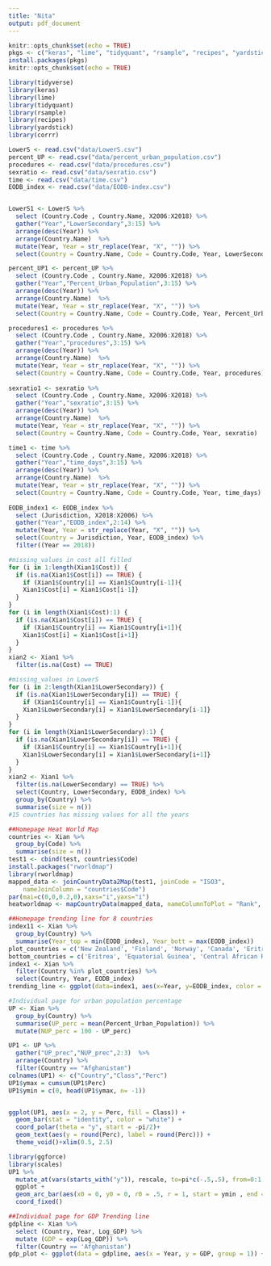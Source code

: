 ```yaml
---
title: "Nita"
output: pdf_document
---
```


```r
knitr::opts_chunk$set(echo = TRUE)
pkgs <- c("keras", "lime", "tidyquant", "rsample", "recipes", "yardstick", "corrr")
install.packages(pkgs)
knitr::opts_chunk$set(echo = TRUE)

library(tidyverse)
library(keras)
library(lime)
library(tidyquant)
library(rsample)
library(recipes)
library(yardstick)
library(corrr)
```

```r
LowerS <- read.csv("data/LowerS.csv")
percent_UP <- read.csv("data/percent_urban_population.csv")
procedures <- read.csv("data/procedures.csv")
sexratio <- read.csv("data/sexratio.csv")
time <- read.csv("data/time.csv")
EODB_index <- read.csv("data/EODB-index.csv")


LowerS1 <- LowerS %>%
  select (Country.Code , Country.Name, X2006:X2018) %>%
  gather("Year","LowerSecondary",3:15) %>%
  arrange(desc(Year)) %>%
  arrange(Country.Name)  %>%
  mutate(Year, Year = str_replace(Year, "X", "")) %>%
  select(Country = Country.Name, Code = Country.Code, Year, LowerSecondary)

percent_UP1 <- percent_UP %>%
  select (Country.Code , Country.Name, X2006:X2018) %>%
  gather("Year","Percent_Urban_Population",3:15) %>%
  arrange(desc(Year)) %>%
  arrange(Country.Name)  %>%
  mutate(Year, Year = str_replace(Year, "X", "")) %>%
  select(Country = Country.Name, Code = Country.Code, Year, Percent_Urban_Population)

procedures1 <- procedures %>%
  select (Country.Code , Country.Name, X2006:X2018) %>%
  gather("Year","procedures",3:15) %>%
  arrange(desc(Year)) %>%
  arrange(Country.Name)  %>%
  mutate(Year, Year = str_replace(Year, "X", "")) %>%
  select(Country = Country.Name, Code = Country.Code, Year, procedures)
  
sexratio1 <- sexratio %>%
  select (Country.Code , Country.Name, X2006:X2018) %>%
  gather("Year","sexratio",3:15) %>%
  arrange(desc(Year)) %>%
  arrange(Country.Name)  %>%
  mutate(Year, Year = str_replace(Year, "X", "")) %>%
  select(Country = Country.Name, Code = Country.Code, Year, sexratio)

time1 <- time %>%
  select (Country.Code , Country.Name, X2006:X2018) %>%
  gather("Year","time_days",3:15) %>%
  arrange(desc(Year)) %>%
  arrange(Country.Name)  %>%
  mutate(Year, Year = str_replace(Year, "X", "")) %>%
  select(Country = Country.Name, Code = Country.Code, Year, time_days)
  
EODB_index1 <- EODB_index %>%
  select (Jurisdiction, X2018:X2006) %>%
  gather("Year","EODB_index",2:14) %>%
  mutate(Year, Year = str_replace(Year, "X", "")) %>%
  select(Country = Jurisdiction, Year, EODB_index) %>%
  filter((Year == 2018))

```



```r
#missing_values in cost all filled
for (i in 1:length(Xian1$Cost)) {
  if (is.na(Xian1$Cost[i]) == TRUE) {
    if (Xian1$Country[i] == Xian1$Country[i-1]){
    Xian1$Cost[i] = Xian1$Cost[i-1]}
  }
}
for (i in length(Xian1$Cost):1) {
  if (is.na(Xian1$Cost[i]) == TRUE) {
    if (Xian1$Country[i] == Xian1$Country[i+1]){
    Xian1$Cost[i] = Xian1$Cost[i+1]}
  }
}
xian2 <- Xian1 %>%
  filter(is.na(Cost) == TRUE)
```

```r
#missing_values in LowerS
for (i in 2:length(Xian1$LowerSecondary)) {
  if (is.na(Xian1$LowerSecondary[i]) == TRUE) {
    if (Xian1$Country[i] == Xian1$Country[i-1]){
    Xian1$LowerSecondary[i] = Xian1$LowerSecondary[i-1]}
  }
}
for (i in length(Xian1$LowerSecondary):1) {
  if (is.na(Xian1$LowerSecondary[i]) == TRUE) {
    if (Xian1$Country[i] == Xian1$Country[i+1]){
    Xian1$LowerSecondary[i] = Xian1$LowerSecondary[i+1]}
  }
}
xian2 <- Xian1 %>%
  filter(is.na(LowerSecondary) == TRUE) %>%
  select(Country, LowerSecondary, EODB_index) %>%
  group_by(Country) %>%
  summarise(size = n())
#15 countries has missing values for all the years
```


```r
##Homepage Heat World Map
countries <- Xian %>%
  group_by(Code) %>%
  summarise(size = n())
test1 <- cbind(test, countries$Code)
install.packages("rworldmap")
library(rworldmap)
mapped_data <- joinCountryData2Map(test1, joinCode = "ISO3", 
    nameJoinColumn = "countries$Code")
par(mai=c(0,0,0.2,0),xaxs="i",yaxs="i")
heatworldmap <- mapCountryData(mapped_data, nameColumnToPlot = "Rank", colourPalette=c('#1E6C03', '#E5FEDC'), addLegend='TRUE', borderCol = "grey", mapTitle = "Rank - Ease Of Doing Business")
```

```r
##Homepage trending line for 8 countries
index11 <- Xian %>%
  group_by(Country) %>%
  summarise(Year_top = min(EODB_index), Year_bott = max(EODB_index))
plot_countries = c('New Zealand', 'Finland', 'Norway', 'Canada', 'Eritrea', 'Central African Republic', 'Iraq', 'Chad')
bottom_countries = c('Eritrea', 'Equatorial Guinea', 'Central African Republic', 'Iraq', 'Chad')
index1 <- Xian %>%
  filter(Country %in% plot_countries) %>%
  select(Country, Year, EODB_index)
trending_line <- ggplot(data=index1, aes(x=Year, y=EODB_index, color = Country, group = Country)) +geom_line() + geom_point() + labs(x="Year", y = "rank of ease of doing business")
```

```r
#Individual page for urban population percentage
UP <- Xian %>%
  group_by(Country) %>%
  summarise(UP_perc = mean(Percent_Urban_Population)) %>%
  mutate(NUP_perc = 100 - UP_perc)

UP1 <- UP %>%
  gather("UP_prec","NUP_prec",2:3)  %>%
  arrange(Country) %>%
  filter(Country == "Afghanistan")
colnames(UP1) <- c("Country","Class","Perc")
UP1$ymax = cumsum(UP1$Perc)
UP1$ymin = c(0, head(UP1$ymax, n= -1))


ggplot(UP1, aes(x = 2, y = Perc, fill = Class)) +
  geom_bar(stat = "identity", color = "white") +
  coord_polar(theta = "y", start = -pi/2)+
  geom_text(aes(y = round(Perc), label = round(Perc))) +
  theme_void()+xlim(0.5, 2.5)

library(ggforce)
library(scales)
UP1 %>%
  mutate_at(vars(starts_with("y")), rescale, to=pi*c(-.5,.5), from=0:1) %>%
  ggplot + 
  geom_arc_bar(aes(x0 = 0, y0 = 0, r0 = .5, r = 1, start = ymin , end = ymax ,fill=Class)) + 
  coord_fixed() 

##Individual page for GDP Trending line
gdpline <- Xian %>%
  select (Country, Year, Log_GDP) %>%
  mutate (GDP = exp(Log_GDP)) %>%
  filter(Country == 'Afghanistan')
gdp_plot <- ggplot(data = gdpline, aes(x = Year, y = GDP, group = 1)) + geom_line() + geom_point()
```













